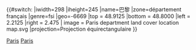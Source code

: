 {{#switch:{{{1}}}
|iwidth=298
|iheight=245
|name=巴黎
|zone=département français
|genre=fsi
|geo=-6669
|top    = 48.9125
|bottom = 48.8000
|left   = 2.2125
|right  = 2.475
| image  = Paris department land cover location map.svg
|projection=Projection équirectangulaire
}}<noinclude>{{Location map/Info}}
{{Documentation}}
[[Category:法國地理位置圖模板‎ |Paris]]
[[Category:城市地理位置圖模板|Paris]]

</noinclude>